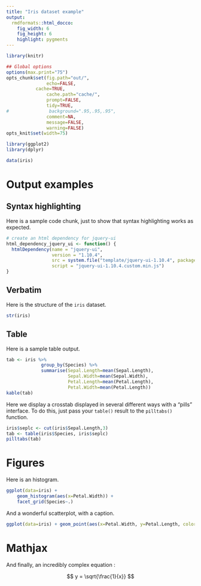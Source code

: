 ```yaml
---
title: "Iris dataset example"
output:
  rmdformats::html_docco:
    fig_width: 6
    fig_height: 6
    highlight: pygments
---
```



```r
library(knitr)

## Global options
options(max.print="75")
opts_chunk$set(fig.path="out/",
               echo=FALSE,
	       cache=TRUE,
               cache.path="cache/",
               prompt=FALSE,
               tidy=TRUE,
#               background=".95,.95,.95",
               comment=NA,
               message=FALSE,
               warning=FALSE)
opts_knit$set(width=75)
```

```r
library(ggplot2)
library(dplyr)

data(iris)
```

# Output examples

## Syntax highlighting

Here is a sample code chunk, just to show that syntax highlighting works as expected.

```r
# create an html dependency for jquery-ui
html_dependency_jquery_ui <- function() {
  htmlDependency(name = "jquery-ui",
                 version = "1.10.4",
                 src = system.file("template/jquery-ui-1.10.4", package="rmdclean"),
                 script = "jquery-ui-1.10.4.custom.min.js")
}
```


## Verbatim

Here is the structure of the `iris` dataset.

```r
str(iris)
```

## Table

Here is a sample table output.

```r
tab <- iris %>%
             group_by(Species) %>%
             summarise(Sepal.Length=mean(Sepal.Length),
                       Sepal.Width=mean(Sepal.Width),
                       Petal.Length=mean(Petal.Length),
                       Petal.Width=mean(Petal.Length))
kable(tab)

```

Here we display a crosstab displayed in several different ways with a "pills"
interface. To do this, just pass your `table()` result to the `pilltabs()`
function.

```r

iris$seplc <- cut(iris$Sepal.Length,3)
tab <- table(iris$Species, iris$seplc)
pilltabs(tab)

```


# Figures

Here is an histogram.

```r
ggplot(data=iris) +
    geom_histogram(aes(x=Petal.Width)) +
    facet_grid(Species~.)

```

And a wonderful scatterplot, with a caption.

```r
ggplot(data=iris) + geom_point(aes(x=Petal.Width, y=Petal.Length, color=Species))
```

# Mathjax

And finally, an incredibly complex equation :

$$ y = \sqrt{\frac{1}{x}} $$
